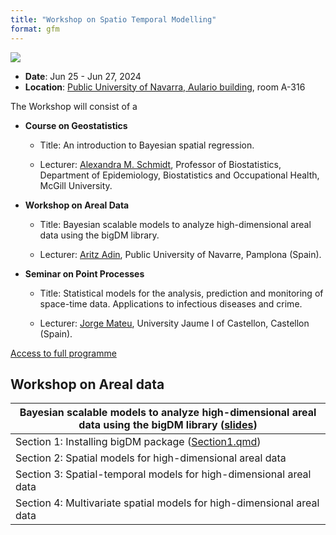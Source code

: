 ```yaml
---
title: "Workshop on Spatio Temporal Modelling"
format: gfm
---
```


![](img/Logos.png)

-   **Date**: Jun 25 - Jun 27, 2024
-   **Location**: [Public University of Navarra, Aulario building](https://www.google.com/maps/place/Aulario+UPNA+-+NUP+Ikasgelategiak/@42.8016298,-1.6396925,16z/data=!4m6!3m5!1s0xd5093b32f073a5f:0x11d48325aebca284!8m2!3d42.8004872!4d-1.6367383!16s%2Fg%2F11bx55hcgs?entry=tts), room A-316

The Workshop will consist of a

-   **Course on Geostatistics**

    -   Title: An introduction to Bayesian spatial regression.

    -   Lecturer: [Alexandra M. Schmidt](http://alex-schmidt.research.mcgill.ca/), Professor of Biostatistics, Department of Epidemiology, Biostatistics and Occupational Health, McGill University.

-   **Workshop on Areal Data**

    -   Title: Bayesian scalable models to analyze high-dimensional areal data using the bigDM library.

    -   Lecturer: [Aritz Adin](https://github.com/aritz-adin), Public University of Navarre, Pamplona (Spain).

-   **Seminar on Point Processes**

    -   Title: Statistical models for the analysis, prediction and monitoring of space-time data. Applications to infectious diseases and crime.

    -   Lecturer: [Jorge Mateu](https://www3.uji.es/~mateu/), University Jaume I of Castellon, Castellon (Spain).

[Access to full programme](https://www2.unavarra.es/gesadj/inst_inamat/archivos-pdf/Program_STWorkshop_Pamplona.pdf)

## Workshop on Areal data

| Bayesian scalable models to analyze high-dimensional areal data using the bigDM library ([slides](./Workshop_ArealData.pdf))  |
|------------------------------------------------------------------------|
| Section 1: Installing bigDM package ([Section1.qmd](https://github.com/aritz-adin/Workshop_ArealData/blob/main/Section1.qmd)) |
| Section 2: Spatial models for high-dimensional areal data                                                                     |
| Section 3: Spatial-temporal models for high-dimensional areal data                                                            |
| Section 4: Multivariate spatial models for high-dimensional areal data                                                        |
